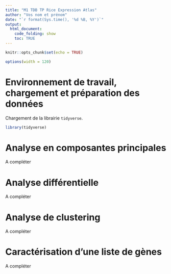 ```yaml
---
title: "M1 TDB TP Rice Expression Atlas"
author: "Vos nom et prénom"
date: "`r format(Sys.time(), '%d %B, %Y')`"
output:
  html_document:
    code_folding: show
    toc: TRUE
---
```


```r
knitr::opts_chunk$set(echo = TRUE)
```

```r
options(width = 120)
```


# Environnement de travail, chargement et préparation des données


Chargement de la librairie `tidyverse`.
```r
library(tidyverse)
```







# Analyse en composantes principales 

A compléter








# Analyse différentielle 

A compléter





# Analyse de clustering 

A compléter






# Caractérisation d'une liste de gènes 

A compléter
